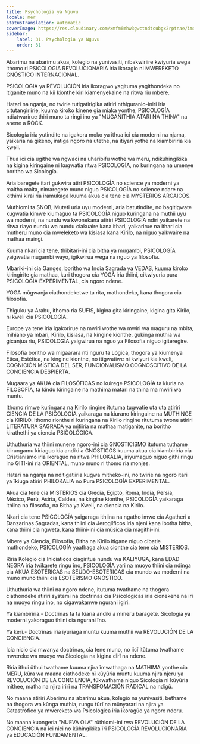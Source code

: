 ```yaml
---
title: Psychologia ya Nguvu
locale: mer
statusTranslation: automatic
coverImage: https://res.cloudinary.com/xmfm6mhw3gwctndtcubgx2rptnae/image/upload/v1740337243/small_cover_educacion_fundamental_a051170f1c.webp
sidebar:
    label: 31. Psychologia ya Nguvu
    order: 31
---
```

Abarimu na abarimu akua, kolegio na yunivasiti, nibakwiriire kwiyuria wega ithomo ri PSICOLOGIA REVOLUCIONARIA iria ikoragio ni MWEREKETO GNÓSTICO INTERNACIONAL.

PSICOLOGIA ya REVOLUCIÓN iria ikoragwo yagituma yagithondeka no itiganite muno na kii kionthe kiri kiamenyekaine na ritwa riu mbere.

Hatari na nganja, no twirie tutigatirigika atiriri nthiguranio-iniri iria citutangiriirie, kuuma kiroko kinene gia miaka yonthe, PSICOLOGÍA ndiatwarirue thiri muno ta ringi ino ya "MUGANITHIA ATARI NA THINA" na anene a ROCK.

Sicología iria yutindite na igakora moko ya ithua ici cia moderni na njama, yaikaria na gikeno, iratiga ngoro na utethe, na itiyari yothe na kiambiriria kia kweli.

Thua ici cia ugithe wa ngwaci na uharibifu wothe wa meru, ndikuhingikika na kigina kiringaine ni kugwatia ritwa PSICOLOGÍA, no kuringana na umenye boritho wa Sicología.

Aria baregete itari gukwira atiri PSICOLOGÍA no science ya moderni ya maitha maita, nimaregete muno niguo PSICOLOGÍA no science ndare na kithimi kirai ria iramukaga kuuma akua cia tene cia MYSTERIOS ARCAICOS.

Muthiomi ta SNOB, Muteti uria uyu moderni, aria batutindite, no bagitigwate kugwatia kimwe kiumaguo ta PSICOLOGÍA niguo kuringana na muthii uyu wa moderni, na nundu wa kwonekana atiriri PSICOLOGÍA ndiri yaikarete na ritwa riayo nundu wa nundu ciakuaire kana ithari, yaikarirue na ithari cia mutheru muno cia mweleketo wa kisiasa kana Kirilo, na niguo yaikwaire na mathaa maingi.

Kuuma nkari cia tene, thibitari-ini cia bitha ya mugambi, PSICOLOGÍA yaigwatia mugambi wayo, igikwirua wega na nguo ya filosofia.

Mbariki-ini cia Ganges, boritho wa India Sagrada ya VEDAS, kuuma kiroko kiringirite gia mathaa, kuri thogora cia YOGA iria thiini, cikwiyuria pura PSICOLOGÍA EXPERIMENTAL, cia ngoro ndene.

YOGA mũgwanja ciathondeketwe ta rita, mathondeko, kana thogora cia filosofia.

Thiguku ya Arabu, ithomo ria SUFIS, kigina gita kiringaine, kigina gita Kirilo, ni kweli cia PSICOLOGÍA.

Europe ya tene iria igakorirue na mwiri wothe wa mwiri wa maguru na mbita, mihiano ya mbari, Kirilo, kisiasa, na kingine kionthe, gukinga muthia wa gicanjua riu, PSICOLOGÍA yaigwirua na nguo ya Filosofia niguo igiteregire.

Filosofia boritho wa migaarara nti nguru ta Lógica, thogora ya kiumenya Etica, Estética, na kingine kionthe, no itigwatiwe ni kwiyuri kia kweli, COGNICIÓN MÍSTICA DEL SER, FUNCIONALISMO COGNOSCITIVO DE LA CONCIENCIA DESPIERTA.

Mugaara ya AKUA cia FILOSÓFICAS no kuirege PSICOLOGÍA ta kiuria na FILOSOFÍA, ta kindu kiringaine na mathima matari na thina ma mwiri wa muntu.

Ithomo rimwe kuringana na Kirilo ringine itutuma tugwatie uta uta atiriri CIENCIA DE LA PSICOLOGÍA yaikaraga na kiurano kiringaine na MŨTHINGE cia KIRILO. Ithomo rionthe ri kuringana na Kirilo ringine ritutuma twone atiriri LITERATURA SAGRADA ya mitiiria na mathaa matiganite, na boritho kirathethi ya ciencia PSICOLÓGICA.

Uthuthuria wa thiini munene ngoro-ini cia GNOSTICISMO itutuma tuthame kiirungamu kiriaguo kia andiki a GNÓSTICOS kuuma akua cia kiambiriria cia Cristianismo iria ikoraguo na ritwa PHILOKALIA, iriyumaguo niguo githi ringu ino GITI-ini ria ORIENTAL, muno muno ri thomo ria monjes.

Hatari na nganja na nditigatiiria kugwa mitheko-ini, no twirie na ngoro itari ya ĩkiuga atiriri PHILOKALIA no Pura PSICOLOGÍA EXPERIMENTAL.

Akua cia tene cia MISTERIOS cia Grecia, Egipto, Roma, India, Persia, México, Perú, Asiría, Caldea, na kingine kionthe, PSICOLOGÍA yaikaraga ithiina na filosofía, na Bitha ya Kweli, na ciencia na Kirilo.

Nkari cia tene PSICOLOGÍA yaigaraga ithiina na ngatho imwe cia Agatheri a Danzarinas Sagradas, kana thiini cia Jeroglíficos iria njeni kana ibotha bitha, kana thiini cia ngweta, kana thiini-ini cia música cia magithi-ini.

Mbere ya Ciencia, Filosofia, Bitha na Kirilo itigane niguo cibatie muthondeko, PSICOLOGÍA yaathaga akua cionthe cia tene cia MISTERIOS.

Riria Kolegio cia Iniciaticos ciagiritue nundu wa KALIYUGA, kana EDAD NEGRA iria twikarete ringu ĩno, PSICOLOGÍA yari na muoyo thiini cia ndinga cia AKUA ESOTÉRICAS na SEUDO-ESOTERICAS cia mundo wa moderni na muno muno thiini cia ESOTERISMO GNÓSTICO.

Uthuthuria wa thiini na ngoro ndene, itutuma twathame na thogora ciathondeke atiriri systemi na doctrinas cia Psicológicas iria cionekene na iri na muoyo ringu ino, no cigawakanwe ngurani igiri.

Ya kiambiriria.- Doctrinas ta ta kĩaria andiki a mmeru baragete. Sicología ya moderni yakoraguo thiini cia ngurani ĩno.

Ya kerĩ.- Doctrinas iria iyuriaga muntu kuuma muthii wa REVOLUCIÓN DE LA CONCIENCIA.

Icia nicio cia mwanya doctrinas, cia tene muno, no iicĩ itũtuma twathame mwereke wa muoyo wa Sicología na kigina cĩrĩ na ndene.

Riria ithui ũthui twathame kuuma njira ĩmwathaga na MATHIMA yonthe cia MERU, kũra wa maana ciathodeke nĩ kũyũria muntu kuuma njira njeru ya REVOLUCIÓN DE LA CONCIENCIA, tũkwathama niguo Sicología ni kũyũria mithee, matha na njira irirĩ na TRANSFOMACIÓN RADICAL na ndigũ.

No maana atiriri Abarimu na abarimu akua, kolegio na yunivasiti, bethame na thogora wa kũnga muthia, rungu tũrĩ na mũnyarari na njira ya Catastrófico ya mwereketo wa Psicológica iria ikoragũo ya ngoro nderu.

No maana kuongeria "NUEVA OLA" rũthiomi-ini rwa REVOLUCIÓN DE LA CONCIENCIA na ici nici no kũhingikika ĩrĩ PSICOLOGÍA REVOLUCIONARIA ya EDUCACIÓN FUNDAMENTAL.


